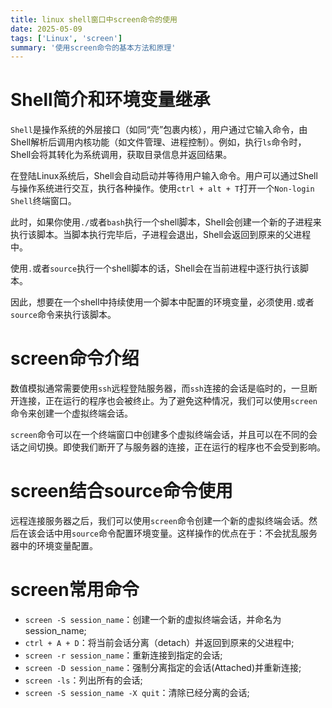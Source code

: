 ```yaml
---
title: linux shell窗口中screen命令的使用
date: 2025-05-09
tags: ['Linux', 'screen']
summary: '使用screen命令的基本方法和原理'
---
```


# Shell简介和环境变量继承

`Shell`是操作系统的外层接口（如同“壳”包裹内核），用户通过它输入命令，由Shell解析后调用内核功能（如文件管理、进程控制）。例如，执行`ls`命令时，Shell会将其转化为系统调用，获取目录信息并返回结果。

在登陆Linux系统后，Shell会自动启动并等待用户输入命令。用户可以通过Shell与操作系统进行交互，执行各种操作。使用`ctrl + alt + T`打开一个`Non-login Shell`终端窗口。

此时，如果你使用`./`或者`bash`执行一个shell脚本，Shell会创建一个新的子进程来执行该脚本。当脚本执行完毕后，子进程会退出，Shell会返回到原来的父进程中。

使用`.`或者`source`执行一个shell脚本的话，Shell会在当前进程中逐行执行该脚本。

因此，想要在一个shell中持续使用一个脚本中配置的环境变量，必须使用`.`或者`source`命令来执行该脚本。

# screen命令介绍

数值模拟通常需要使用`ssh`远程登陆服务器，而`ssh`连接的会话是临时的，一旦断开连接，正在运行的程序也会被终止。为了避免这种情况，我们可以使用`screen`命令来创建一个虚拟终端会话。

`screen`命令可以在一个终端窗口中创建多个虚拟终端会话，并且可以在不同的会话之间切换。即使我们断开了与服务器的连接，正在运行的程序也不会受到影响。

# screen结合source命令使用

远程连接服务器之后，我们可以使用`screen`命令创建一个新的虚拟终端会话。然后在该会话中用`source`命令配置环境变量。这样操作的优点在于：不会扰乱服务器中的环境变量配置。

# screen常用命令

- `screen -S session_name`：创建一个新的虚拟终端会话，并命名为session_name;
- `ctrl + A + D`：将当前会话分离（detach）并返回到原来的父进程中;
- `screen -r session_name`：重新连接到指定的会话;
- `screen -D session_name`：强制分离指定的会话(Attached)并重新连接;
- `screen -ls`：列出所有的会话;
- `screen -S session_name -X quit`：清除已经分离的会话;
